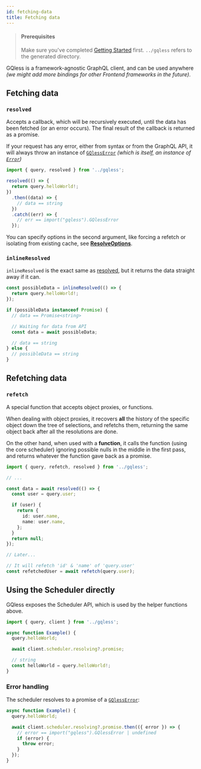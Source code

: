 ```yaml
---
id: fetching-data
title: Fetching data
---
```


> #### Prerequisites
>
> Make sure you've completed [Getting Started](/getting-started) first. `../gqless` refers to the generated directory.

GQless is a framework-agnostic GraphQL client, and can be used anywhere _(we might add more bindings for other Frontend frameworks in the future)_.

## Fetching data

### `resolved`

Accepts a callback, which will be recursively executed, until the data has been fetched (or an error occurs).
The final result of the callback is returned as a promise.

If your request has any error, either from syntax or from the GraphQL API,
it will always throw an instance of [`GQlessError`](/client/api/classes/GQlessError) _(which is itself, an instance of [`Error`](https://developer.mozilla.org/en-US/docs/Web/JavaScript/Reference/Global_Objects/Error))_

```ts
import { query, resolved } from '../gqless';

resolved(() => {
  return query.helloWorld!;
})
  .then((data) => {
    // data == string
  })
  .catch((err) => {
    // err == import("gqless").GQlessError
  });
```

You can specify options in the second argument, like forcing a refetch or isolating from existing cache, see [**ResolveOptions**](/client/api/interfaces/resolveoptions).

### `inlineResolved`

`inlineResolved` is the exact same as [resolved](#resolved), but it returns the data straight away if it can.

```ts
const possibleData = inlineResolved(() => {
  return query.helloWorld!;
});

if (possibleData instanceof Promise) {
  // data == Promise<string>

  // Waiting for data from API
  const data = await possibleData;

  // data == string
} else {
  // possibleData == string
}
```

## Refetching data

### `refetch`

A special function that accepts object proxies, or functions.

When dealing with object proxies, it recovers **all** the history of the specific object down the tree of selections,
and refetchs them, returning the same object back after all the resolutions are done.

On the other hand, when used with a **function**, it calls the function (using the core scheduler) ignoring possible nulls in the middle in the first pass,
and returns whatever the function gave back as a promise.

```ts
import { query, refetch, resolved } from '../gqless';

// ...

const data = await resolved(() => {
  const user = query.user;

  if (user) {
    return {
      id: user.name,
      name: user.name,
    };
  }
  return null;
});

// Later...

// It will refetch 'id' & 'name' of 'query.user'
const refetchedUser = await refetch(query.user);
```

## Using the Scheduler directly

GQless exposes the Scheduler API, which is used by the helper functions above.

```ts
import { query, client } from '../gqless';

async function Example() {
  query.helloWorld;

  await client.scheduler.resolving?.promise;

  // string
  const helloWorld = query.helloWorld!;
}
```

### Error handling

The scheduler resolves to a promise of a [`GQlessError`](/client/api/classes/GQlessError):

```ts
async function Example() {
  query.helloWorld;

  await client.scheduler.resolving?.promise.then(({ error }) => {
    // error == import("gqless").GQlessError | undefined
    if (error) {
      throw error;
    }
  });
}
```
